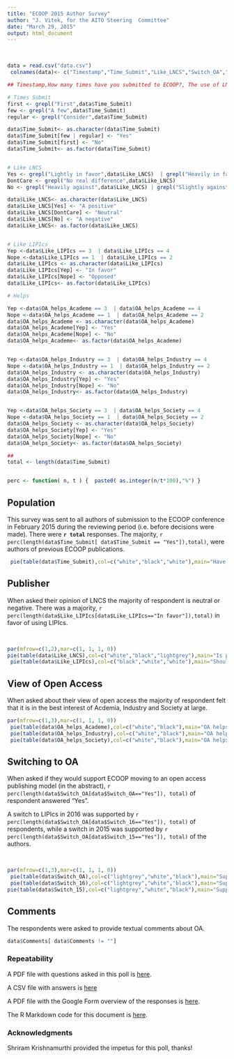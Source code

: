 ```yaml
---
title: "ECOOP 2015 Author Survey"
author: "J. Vitek, for the AITO Steering  Committee"
date: "March 29, 2015"
output: html_document
---
```


<br>


```r
data = read.csv("data.csv")
 colnames(data)<- c("Timestamp","Time_Submit","Like_LNCS","Switch_OA","Like_LIPIcs", "Switch_16", "Comments", "OA_helps_Academe", "Know_rules", "Ignore_rules", "OA_helps_Industry", "OA_helps_Society", "AITO", "Switch_15", "OA_important")

## Timestamp,How many times have you submitted to ECOOP?, The use of LNCS determines my submitting to ECOOP:,Would you support ECOOP switching to a proper Open Access publisher?,Would you support publishing ECOOP with Dagstuhl LIPIcs?,Would you support switching next year (2016)?,Comments,Do you think having free copies of papers available online helps other academics?, I know the rules that govern posting copies of LNCS papers on personal or institutional sites., I post copies of papers on my personal or institutional site:,Do you think having free copies of papers available online helps people in industry?,Do you think having free copies of papers available online helps society as a whole?,Are you an AITO member?,Would you support switching this year (2015)?,How important is open access to you?

# Times Submit
first <- grepl("First",data$Time_Submit)
few <- grepl("A few",data$Time_Submit)
regular <- grepl("Consider",data$Time_Submit)

data$Time_Submit<- as.character(data$Time_Submit)
data$Time_Submit[few | regular] <- "Yes"
data$Time_Submit[first] <- "No"
data$Time_Submit<- as.factor(data$Time_Submit)


# Like LNCS
Yes <- grepl("Lightly in favor",data$Like_LNCS)  | grepl("Heavily in favor",data$Like_LNCS)
DontCare <- grepl("No real difference",data$Like_LNCS)
No <- grepl("Heavily against",data$Like_LNCS) | grepl("Slightly against",data$Like_LNCS)

data$Like_LNCS<- as.character(data$Like_LNCS)
data$Like_LNCS[Yes] <- "A positive"
data$Like_LNCS[DontCare] <- "Neutral"
data$Like_LNCS[No] <- "A negative"
data$Like_LNCS<- as.factor(data$Like_LNCS)


# Like LIPIcs
Yep <-data$Like_LIPIcs == 3  | data$Like_LIPIcs == 4
Nope <-data$Like_LIPIcs == 1  | data$Like_LIPIcs == 2
data$Like_LIPIcs <- as.character(data$Like_LIPIcs)
data$Like_LIPIcs[Yep] <- "In favor"
data$Like_LIPIcs[Nope] <- "Opposed"
data$Like_LIPIcs<- as.factor(data$Like_LIPIcs)

# Helps

Yep <-data$OA_helps_Academe == 3  | data$OA_helps_Academe == 4
Nope <-data$OA_helps_Academe == 1  | data$OA_helps_Academe == 2
data$OA_helps_Academe <- as.character(data$OA_helps_Academe)
data$OA_helps_Academe[Yep] <- "Yes"
data$OA_helps_Academe[Nope] <- "No"
data$OA_helps_Academe<- as.factor(data$OA_helps_Academe)


Yep <-data$OA_helps_Industry == 3  | data$OA_helps_Industry == 4
Nope <-data$OA_helps_Industry == 1  | data$OA_helps_Industry == 2
data$OA_helps_Industry <- as.character(data$OA_helps_Industry)
data$OA_helps_Industry[Yep] <- "Yes"
data$OA_helps_Industry[Nope] <- "No"
data$OA_helps_Industry<- as.factor(data$OA_helps_Industry)


Yep <-data$OA_helps_Society == 3  | data$OA_helps_Society == 4
Nope <-data$OA_helps_Society == 1  | data$OA_helps_Society == 2
data$OA_helps_Society <- as.character(data$OA_helps_Society)
data$OA_helps_Society[Yep] <- "Yes"
data$OA_helps_Society[Nope] <- "No"
data$OA_helps_Society<- as.factor(data$OA_helps_Society)

##
total <- length(data$Time_Submit)


perc <- function( n, t ) {  paste0( as.integer(n/t*100),"%") }

```

## Population

This survey was sent to all authors of submission to the ECOOP conference in February 2015 during the reviewing period (i.e. before decisions were made).  There were <b>`r total`</b> responses.  The majority, `r perc(length(data$Time_Submit[ data$Time_Submit == "Yes"]),total)`, were authors of previous ECOOP publications.

```r
 pie(table(data$Time_Submit),col=c("white","black","white"),main="Have you published at ECOOP before this year?")
```


## Publisher

When asked their opinion of LNCS the majority of respondent is neutral or negative. There was a majority, 
`r perc(length(data$Like_LIPIcs[data$Like_LIPIcs=="In favor"]),total)` in favor of using LIPIcs.

<br>

```r

par(mfrow=c(1,2),mar=c(1, 1, 1, 0)) 
pie(table(data$Like_LNCS),col=c("white","black","lightgrey"),main="Is publishing with LNCS desirable?")
 pie(table(data$Like_LIPIcs),col=c("black","white","white"),main="Should we publish with LIPIcs?")
```

## View of Open Access

When asked about their view of open access the majority of respondent felt that it is in the best interest of Acdemia, Industry and Society at large.

```r

par(mfrow=c(1,3),mar=c(1, 1, 1, 0)) 
 pie(table(data$OA_helps_Academe),col=c("white","black"),main="OA helps Academe")
 pie(table(data$OA_helps_Industry),col=c("white","black"),main="OA helps Industry")
 pie(table(data$OA_helps_Society),col=c("white","black"),main="OA helps Society")
```

## Switching to OA 

When asked if they would support ECOOP moving to an open access publishing model (in the abstract), `r perc(length(data$Switch_OA[data$Switch_OA=="Yes"]), total)` of respondent answered "Yes".

A switch to LIPIcs in 2016 was supported by `r perc(length(data$Switch_OA[data$Switch_16=="Yes"]), total)` of respondents, while
a switch in 2015 was supported by `r perc(length(data$Switch_OA[data$Switch_15=="Yes"]), total)` of the authors.

<br>

```r
par(mfrow=c(1,3),mar=c(1, 1, 1, 0)) 
 pie(table(data$Switch_OA),col=c("lightgrey","white","black"),main="Support switching to OA")
 pie(table(data$Switch_16),col=c("lightgrey","white","black"),main="Support switching in '16")
pie(table(data$Switch_15),col=c("lightgrey","white","black"),main="Support switching in '15")
```


## Comments

The respondents were asked to provide textual comments about OA.

```r
data$Comments[ data$Comments != ""]
```


### Repeatability

A PDF file with questions asked in this poll is  [here](http://janvitek.org/who/ecoop/survey.pdf).

A CSV file with answers is [here](http://janvitek.org/who/ecoop/data.csv)

A PDF file with the Google Form overview of the responses is [here](http://janvitek.org/who/ecoop/results.pdf).

The R Markdown code for this document is [here](http://janvitek.org/who/ecoop/index.Rmd).



### Acknowledgments 

Shriram Krishnamurthi provided the impetus for this poll, thanks!